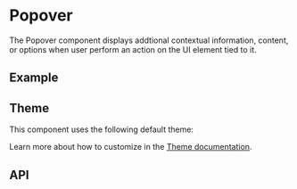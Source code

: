 
<Meta of={PopoverStories} />

# Popover
The Popover component displays addtional contextual information, content, or options when user perform an action on the UI element tied to it.

## Example
<ToggleCanvas sourceState="shown" of={PopoverStories.Simple} />

## Theme
This component uses the following default theme:

<ThemeRender theme={popoverTheme} />

Learn more about how to customize in the [Theme documentation](/docs/theme/getting-started).

## API
<PropsTable name="Popover" />

